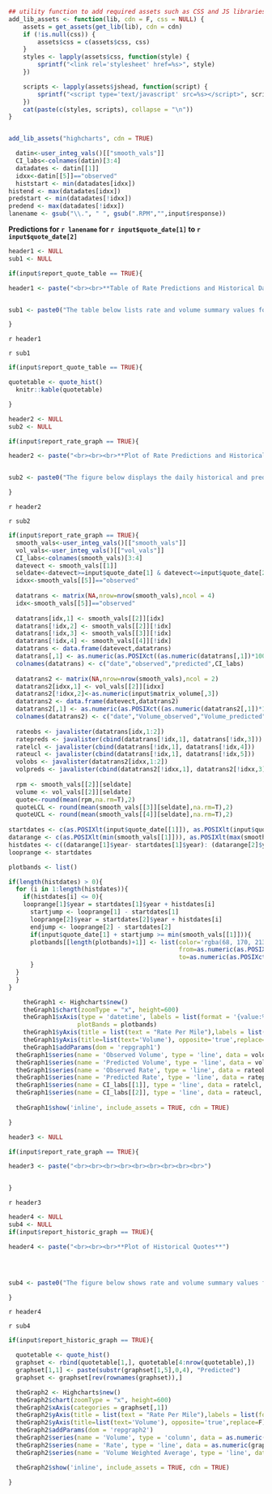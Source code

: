 


```r
## utility function to add required assets such as CSS and JS libraries
add_lib_assets <- function(lib, cdn = F, css = NULL) {
    assets = get_assets(get_lib(lib), cdn = cdn)
    if (!is.null(css)) {
        assets$css = c(assets$css, css)
    }
    styles <- lapply(assets$css, function(style) {
        sprintf("<link rel='stylesheet' href=%s>", style)
    })

    scripts <- lapply(assets$jshead, function(script) {
        sprintf("<script type='text/javascript' src=%s></script>", script)
    })
    cat(paste(c(styles, scripts), collapse = "\n"))
}


add_lib_assets("highcharts", cdn = TRUE)


```

```r

  datin<-user_integ_vals()[["smooth_vals"]]
  CI_labs<-colnames(datin)[3:4]
  datadates <- datin[[1]]
  idxx<-datin[[5]]=="observed"
  histstart <- min(datadates[idxx])
histend <- max(datadates[idxx])
predstart <- min(datadates[!idxx])
predend <- max(datadates[!idxx])
lanename <- gsub("\\.", " ", gsub(".RPM","",input$response))

```



**Predictions for `r lanename` for `r input$quote_date[1]` to `r input$quote_date[2]`**


```r
header1 <- NULL
sub1 <- NULL

if(input$report_quote_table == TRUE){

header1 <- paste("<br><br>**Table of Rate Predictions and Historical Data for Quote Period for Previous Years**")


sub1 <- paste0("The table below lists rate and volume summary values for the quote period from ", input$quote_date[1]," to ", input$quote_date[2], " for ", lanename, ". Historical values for the same quote period from previous years are also shown in the table for comparative purposes. All values in the table below except for the volume weighted average are calculated as the average of each daily value over the quote period. The volume weighted average is calculated by taking the sum of the daily rate per mile multiplied by the daily volume for the quote period. The resulting value is then divided by the total volume over the quote period to give the volume weighted average.")

}
```

`r header1`

`r sub1`

```r
if(input$report_quote_table == TRUE){

quotetable <- quote_hist()
  knitr::kable(quotetable)

}

```

```r
header2 <- NULL
sub2 <- NULL

if(input$report_rate_graph == TRUE){

header2 <- paste("<br><br><br>**Plot of Rate Predictions and Historical Values**")


sub2 <- paste0("The figure below displays the daily historical and predicted values for rate and volume for ", lanename, ". Historical data from ", histstart, " to ", histend, " and predcited values from ", predstart, " to ", predend, " are included in the graph below. The quote period from ", input$quote_date[1]," to ", input$quote_date[2], " is shown as a light blue shaded bar for the predicted year as well as all historical years in the dataset.")

}
```

`r header2`

`r sub2`

```r
if(input$report_rate_graph == TRUE){
  smooth_vals<-user_integ_vals()[["smooth_vals"]]
  vol_vals<-user_integ_vals()[["vol_vals"]]
  CI_labs<-colnames(smooth_vals)[3:4]
  datevect <- smooth_vals[[1]]
  seldate<-datevect>=input$quote_date[1] & datevect<=input$quote_date[2]
  idxx<-smooth_vals[[5]]=="observed"
  
  datatrans <- matrix(NA,nrow=nrow(smooth_vals),ncol = 4)
  idx<-smooth_vals[[5]]=="observed"
  
  datatrans[idx,1] <- smooth_vals[[2]][idx]
  datatrans[!idx,2] <- smooth_vals[[2]][!idx]
  datatrans[!idx,3] <- smooth_vals[[3]][!idx]
  datatrans[!idx,4] <- smooth_vals[[4]][!idx]
  datatrans <- data.frame(datevect,datatrans)
  datatrans[,1] <- as.numeric(as.POSIXct((as.numeric(datatrans[,1])*1000*24*60*60), origin = "1970-01-01"))
  colnames(datatrans) <- c("date","observed","predicted",CI_labs)
  
  datatrans2 <- matrix(NA,nrow=nrow(smooth_vals),ncol = 2)
  datatrans2[idxx,1] <- vol_vals[[2]][idxx]
  datatrans2[!idxx,2]<-as.numeric(input$matrix_volume[,3])
  datatrans2 <- data.frame(datevect,datatrans2)
  datatrans2[,1] <- as.numeric(as.POSIXct((as.numeric(datatrans2[,1])*1000*24*60*60), origin = "1970-01-01"))
  colnames(datatrans2) <- c("date","Volume_observed","Volume_predicted")
  
  rateobs <- javalister(datatrans[idx,1:2])
  ratepreds <- javalister(cbind(datatrans[!idx,1], datatrans[!idx,3]))
  ratelcl <- javalister(cbind(datatrans[!idx,1], datatrans[!idx,4]))
  rateucl <- javalister(cbind(datatrans[!idx,1], datatrans[!idx,5]))
  volobs <- javalister(datatrans2[idxx,1:2])
  volpreds <- javalister(cbind(datatrans2[!idxx,1], datatrans2[!idxx,3]))
  
  rpm <- smooth_vals[[2]][seldate]
  volume <- vol_vals[[2]][seldate]
  quote<-round(mean(rpm,na.rm=T),2)
  quoteLCL <- round(mean(smooth_vals[[3]][seldate],na.rm=T),2)
  quoteUCL <- round(mean(smooth_vals[[4]][seldate],na.rm=T),2)  
  
startdates <- c(as.POSIXlt(input$quote_date[[1]]), as.POSIXlt(input$quote_date[[2]]))
datarange <- c(as.POSIXlt(min(smooth_vals[[1]])), as.POSIXlt(max(smooth_vals[[1]])))
histdates <- c((datarange[1]$year- startdates[1]$year): (datarange[2]$year - startdates[2]$year))
looprange <- startdates

plotbands <- list()

if(length(histdates) > 0){
  for (i in 1:length(histdates)){
    if(histdates[i] <= 0){  
    looprange[1]$year = startdates[1]$year + histdates[i]
      startjump <- looprange[1] - startdates[1]
      looprange[2]$year = startdates[2]$year + histdates[i]
      endjump <- looprange[2] - startdates[2]
      if(input$quote_date[1] + startjump >= min(smooth_vals[[1]])){
      plotbands[[length(plotbands)+1]] <- list(color='rgba(68, 170, 213, 0.2)',
                                               from=as.numeric(as.POSIXct((as.numeric((input$quote_date[1] + startjump))*1000*24*60*60), origin = "1970-01-01")),
                                               to=as.numeric(as.POSIXct((as.numeric((input$quote_date[2] + endjump))*1000*24*60*60), origin = "1970-01-01")))
      }
  }
  }
}

    theGraph1 <- Highcharts$new()
    theGraph1$chart(zoomType = "x", height=600)
    theGraph1$xAxis(type = 'datetime', labels = list(format = '{value:%Y-%m-%d}'), title = list(text = "Date"),
                   plotBands = plotbands)
    theGraph1$yAxis(title = list(text = "Rate Per Mile"),labels = list(format = '${value}'))
    theGraph1$yAxis(title=list(text='Volume'), opposite='true',replace=F)
    theGraph1$addParams(dom = 'repgraph1')
  theGraph1$series(name = 'Observed Volume', type = 'line', data = volobs, yAxis = 1, turboThreshold = length(volobs), marker = list(enabled = FALSE), lineWidth = 0.5)
  theGraph1$series(name = 'Predicted Volume', type = 'line', data = volpreds, yAxis = 1, turboThreshold = length(volpreds), marker = list(enabled = FALSE), lineWidth = 0.5)
  theGraph1$series(name = 'Observed Rate', type = 'line', data = rateobs, yAxis = 0, turboThreshold = length(rateobs), marker = list(enabled = FALSE))
  theGraph1$series(name = 'Predicted Rate', type = 'line', data = ratepreds, yAxis = 0, turboThreshold = length(ratepreds), marker = list(enabled = FALSE))
  theGraph1$series(name = CI_labs[[1]], type = 'line', data = ratelcl, yAxis = 0, turboThreshold = length(ratelcl), marker = list(enabled = FALSE))
  theGraph1$series(name = CI_labs[[2]], type = 'line', data = rateucl, yAxis = 0, turboThreshold = length(rateucl), marker = list(enabled = FALSE))
  
  theGraph1$show('inline', include_assets = TRUE, cdn = TRUE)

}
```


```r
header3 <- NULL

if(input$report_rate_graph == TRUE){

header3 <- paste("<br><br><br><br><br><br><br><br><br>")


}


```

`r header3`

```r
header4 <- NULL
sub4 <- NULL
if(input$report_historic_graph == TRUE){

header4 <- paste("<br><br><br>**Plot of Historical Quotes**")




sub4 <- paste0("The figure below shows rate and volume summary values for the quote period from ", input$quote_date[1]," to ", input$quote_date[2], " for ", lanename, ". Historical values for the same quote period from previous years are also shown in the figure for comparative purposes. All values in the figure below except for the volume weighted average are calculated as the average of each daily value over the quote period. The volume weighted average is calculated by taking the sum of the daily rate per mile multiplied by the daily volume for the quote period. The resulting value is then divided by the total volume over the quote period to give the volume weighted average.")

}
```

`r header4`

`r sub4`
 
```r
if(input$report_historic_graph == TRUE){

  quotetable <- quote_hist()
  graphset <- rbind(quotetable[1,], quotetable[4:nrow(quotetable),])
  graphset[1,1] <- paste(substr(graphset[1,5],0,4), "Predicted")
  graphset <- graphset[rev(rownames(graphset)),]

  theGraph2 <- Highcharts$new()
  theGraph2$chart(zoomType = "x", height=600)
  theGraph2$xAxis(categories = graphset[,1])
  theGraph2$yAxis(title = list(text = "Rate Per Mile"),labels = list(format = '${value}'))
  theGraph2$yAxis(title=list(text='Volume'), opposite='true',replace=F)
  theGraph2$addParams(dom = 'repgraph2')
  theGraph2$series(name = 'Volume', type = 'column', data = as.numeric(graphset[,4]), yAxis = 1)
  theGraph2$series(name = 'Rate', type = 'line', data = as.numeric(graphset[,3]), dashStyle = 'LongDash', yAxis = 0)
  theGraph2$series(name = 'Volume Weighted Average', type = 'line', data = as.numeric(graphset[,2]), yAxis = 0)

  theGraph2$show('inline', include_assets = TRUE, cdn = TRUE)

}
```
 